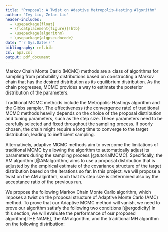 ```yaml
---
title: "Proposal: A Twist on Adaptive Metropolis-Hasting Algorithm"
author: "Ivy Liu, Zefan Liu"
header-includes:
  - \usepackage{float}
  - \floatplacement{figure}{!htb}
  - \usepackage{algorithm}
  - \usepackage{algpseudocode}
date: "`r Sys.Date()`"
bibliography: ref.bib
csl: apa.csl
output: pdf_document
---
```


\section{1. Introduction}
Markov Chain Monte Carlo (MCMC) methods are a class of algorithms for sampling from probability distributions based on constructing a Markov chain that has the desired distribution as its equilibrium distribution. As the chain progresses, MCMC provides a way to estimate the posterior distribution of the parameters.

Traditional MCMC methods include the Metropolis-Hastings algorithm and the Gibbs sampler. The effectiveness (the convergence rate) of traditional MCMC methods heavily depends on the choice of the proposal distribution and tuning parameters, such as the step size. These parameters need to be carefully selected and fixed throughout the sampling process. If poorly chosen, the chain might require a long time to converge to the target distribution, leading to inefficient sampling.

Alternatively, adaptive MCMC methods aim to overcome the limitations of traditional MCMC by allowing the algorithm to automatically adjust its parameters during the sampling process [@tutorialMCMC]. Specifically, the AM algorithm [@AMalgorithm] aims to use a proposal distribution that is adjusted by the empirical estimate of the covariance structure of the target distribution based on the iterations so far. In this project, we will propose a twist on the AM algirithm, such that its step size is determined also by the acceptance ratio of the previous run.


\section{1. Methodology}
\subsection{2.1 Algorithm}
We propose the following Markov Chain Monte Carlo algorithm, which imposes a twist on the proposal structure of Adaptive Monte Carlo (AMC) method. 
\begin{algorithm}
    \caption{Let's try}
    \begin{algorithmic}[1]
        \State Initialize $\Gamma_0 = \mathbf{I}_d, \beta = 0.05, \alpha_0 = 0.4$, and $\sum_1 = \mathbf{I}_d$. Let $N$ denotes the iteration times, $x$ denotes samples and $\gamma(x)$ denotes the unnormalized density of the distribution to sample from. Let $x_0$ denote the initial value picked from the target distribution.
        \State For $n=1,2,...,N$, repeat
        \begin{equation*}
        \begin{split}
        \Sigma_{n,n>1} &= \frac{1}{n}\sum^{n-1}_{i=1}(x_i-\Bar{x})(x_i-\Bar{x})^T\\
        W_n &= \frac{\alpha_{n-1}-0.4}{\sqrt{n}}\\
        \Gamma_n &= (1+W_n)\Gamma_{n-1} \\
        x' &\sim Qn(x_n|x_{n-1})\\
           & = (1-\beta)N(x_{n-1},(2.38)^2\Gamma_n/d)+\beta N(x_{n-1},(0.1)^2\Gamma_n/d)\\
        \alpha_n &= min(1,\frac{\gamma(x')Q_n(x_{n-1}|x')}
                              {\gamma(x_{n-1})Q_n(x'|x-{n-1})}) \\
        u &\sim Unif(0,1)\\
        \text{if $u\leq \alpha_n$, set $x_n = x'$, otherwise $x_n = x_{n-1}$}
        \end{split}
        \end{equation*}
        \State Return a sequence of samples $\{x_1,...,x_N\}$.
    \end{algorithmic}
\end{algorithm}

\subsection{2.2 Proof of Ergodicity}
To prove that our Adaptive MCMC method will vanish, we need to prove our algorithm satisfy the following two conditions [@ergodicity]
\begin{enumerate}
\item \textbf{Diminishing Adaptation}: 
$\text{lim}_{n\rightarrow\infty}\text{sup}_{x\in \mathbf{X}}||P_{\Gamma_{n+1}}(x)-P_{\Gamma_{n}}(x)||$ is $o_p(1)$
\item \textbf{Bounded Convergence}: The time that distribution that our algorithm preserves converges to the target distribution is finite.
\end{enumerate}
\subsection{2.3 Simulation}
In this section, we will evaluate the performance of our proposed algorithm[THE NAME], the AM algorithm, and the traditional MH algorithm on the following distribution: 
\begin{enumerate}
\item The standard normal distribution
\item The mixture of two normal distribution
\item A funnel-shaped 2D distribution
\item A banana-shaped 2D distribution
\end{enumerate}


\section*{References}
<div id="refs"></div>
